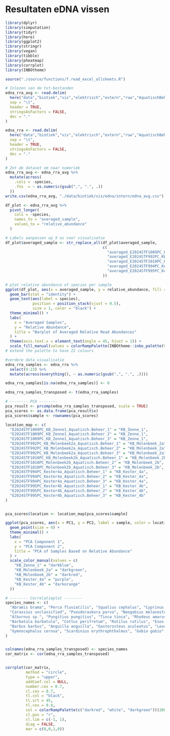 # Resultaten eDNA vissen

```r
library(dplyr)
library(simputation)
library(tidyr)
library(here)
library(ggplot2)
library(stringr)
library(vegan)
library(tibble)
library(pheatmap)
library(corrplot)
library(INBOtheme)
```

```r
source("./source/functions/f.read_excel_allsheets.R")
```

```r
# Inlezen van de txt-bestanden 
edna_rra_avg <- read.delim(
  here("data","biotiek","vis","elektrisch","extern","ruw","AquatischBeheerCuratedAveragedRRA_Hellinger.txt"),
  sep = "\t", 
  header = TRUE,
  stringsAsFactors = FALSE,
  dec = "."  
)

edna_rra <- read.delim(
  here("data","biotiek","vis","elektrisch","extern","ruw","AquatischBeheerCuratedRRA_Hellinger.txt"),
  sep = "\t", 
  header = TRUE,
  stringsAsFactors = FALSE,
  dec = "."  
)
```

```r
# Zet de dataset om naar numeriek 
edna_rra_avg <- edna_rra_avg %>%
  mutate(across(
    .cols = -species,                        
    .fns  = ~ as.numeric(gsub(",", ".", .))   
  ))
write.csv(edna_rra_avg, "./data/biotiek/vis/edna/intern/edna_avg.csv")

df_plot <- edna_rra_avg %>%
  pivot_longer(
    cols = -species,                       
    names_to = "averaged_sample",
    values_to = "relative_abundance"
  )

# Labels aanpassen op X as voor visualisatie
df_plot$averaged_sample <- str_replace_all(df_plot$averaged_sample, 
                                           c(
                                             "averaged_E2024STF1009PC_KB_Zenne1_Aquatisch.Beheer_1" = "KB_Zenne_1",
                                             "averaged_E2024STF992PC_KB_Molenbeek2a_Aquatisch.Beheer_1" = "KB_Molenbeek_2a",
                                             "averaged_E2024STF1010PC_KB_Molenbeek2b_Aquatisch.Beheer_1" = "KB_Molenbeek_2b",
                                             "averaged_E2024STF994PC_Kester4a_Aquatisch.Beheer_1" = "KB_Kester_4a",
                                             "averaged_E2024STF995PC_Kester4b_Aquatisch.Beheer_1" = "KB_Kester_4b"
                                           ))

# plot relative abundance of species per sample
ggplot(df_plot, aes(x = averaged_sample, y = relative_abundance, fill = species)) +
  geom_bar(stat = "identity") +
  geom_text(aes(label = species),
            position = position_stack(vjust = 0.5),  
            size = 1, color = "black") +
  theme_minimal() +
  labs(
    x = "Averaged Samples",
    y = "Relative Abundance",
    title = "Barplot of Averaged Relative Read Abundances"
  ) +
  theme(axis.text.x = element_text(angle = 45, hjust = 1)) + 
  scale_fill_manual(values = colorRampPalette(INBOtheme::inbo_palette(9))(22))
# extend the palette to have 22 colours
```

```r
#verdere data visualisatie
edna_rra_samples <- edna_rra %>%
  select(9:23) %>%  
  mutate(across(everything(), ~ as.numeric(gsub(",", ".", .))))  

edna_rra_samples[is.na(edna_rra_samples)] <- 0

edna_rra_samples_transposed <- t(edna_rra_samples)

# -------- PCA --------
pca_result <- prcomp(edna_rra_samples_transposed, scale = TRUE)
pca_scores <- as.data.frame(pca_result$x)
pca_scores$sample <- rownames(pca_scores)

location_map <- c(
  "E2024STF1009PC_KB_Zenne1_Aquatisch.Beheer_1" = "KB_Zenne_1",
  "E2024STF1009PC_KB_Zenne1_Aquatisch.Beheer_2" = "KB_Zenne_1",
  "E2024STF1009PC_KB_Zenne1_Aquatisch.Beheer_3" = "KB_Zenne_1",
  "E2024STF992PC_KB_Molenbeek2a_Aquatisch.Beheer_1" = "KB_Molenbeek_2a",
  "E2024STF992PC_KB_Molenbeek2a_Aquatisch.Beheer_2" = "KB_Molenbeek_2a",
  "E2024STF992PC_KB_Molenbeek2a_Aquatisch.Beheer_3" = "KB_Molenbeek_2a",
  "E2024STF1010PC_KB_Molenbeek2b_Aquatisch.Beheer_1" = "KB_Molenbeek_2b",
  "E2024STF1010PC_Molenbeek2b_Aquatisch.Beheer_2" = "KB_Molenbeek_2b",
  "E2024STF1010PC_Molenbeek2b_Aquatisch.Beheer_3" = "KB_Molenbeek_2b",
  "E2024STF994PC_Kester4a_Aquatisch.Beheer_1" = "KB_Kester_4a",
  "E2024STF994PC_Kester4a_Aquatisch.Beheer_2" = "KB_Kester_4a",
  "E2024STF994PC_Kester4a_Aquatisch.Beheer_3" = "KB_Kester_4a",
  "E2024STF995PC_Kester4b_Aquatisch.Beheer_1" = "KB_Kester_4b",
  "E2024STF995PC_Kester4b_Aquatisch.Beheer_2" = "KB_Kester_4b",
  "E2024STF995PC_Kester4b_Aquatisch.Beheer_3" = "KB_Kester_4b"
)


pca_scores$location <- location_map[pca_scores$sample]

ggplot(pca_scores, aes(x = PC1, y = PC2, label = sample, color = location)) +
  geom_point(size = 4) +  
  theme_minimal() +
  labs(
    x = "PCA Component 1",
    y = "PCA Component 2",
    title = "PCA of Samples Based on Relative Abundance"
  ) +
  scale_color_manual(values = c(
    "KB_Zenne_1" = "darkblue", 
    "KB_Molenbeek_2a" = "darkgreen", 
    "KB_Molenbeek_2b" = "darkred", 
    "KB_Kester_4a" = "purple", 
    "KB_Kester_4b" = "darkorange"
  ))  
```

```r
# -------- Correlatieplot --------
species_names <- c(
  "Abramis brama", "Perca fluviatilis", "Squalius cephalus", "Cyprinus carpio", 
  "Carassius unclassified", "Pseudorasbora parva", "Neogobius melanostomus", 
  "Alburnus sp.", "Pungitius pungitius", "Tinca tinca", "Rhodeus amarus", 
  "Barbatula barbatula", "Cottus perifretum", "Rutilus rutilus", "Esox lucius", 
  "Barbus barbus", "Anguilla anguilla", "Gasterosteus aculeatus", "Leuciscus leuciscus", 
  "Gymnocephalus cernua", "Scardinius erythrophthalmus", "Gobio gobio"
)


colnames(edna_rra_samples_transposed) <- species_names
cor_matrix <- cor(edna_rra_samples_transposed)


corrplot(cor_matrix, 
         method = "circle",  
         type = "upper",     
         addCoef.col = NULL, 
         number.cex = 0.7,   
         cl.cex = 0.7,        
         tl.col = "black",    
         tl.srt = 45,        
         tl.cex = 0.8,        
         col = colorRampPalette(c("darkred", "white", "darkgreen"))(200), 
         cl.pos = "r",        
         cl.lim = c(-1, 1),   
         diag = FALSE,        
         mar = c(0,0,1,0))   
```
